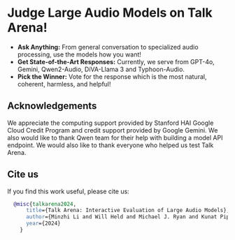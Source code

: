 


<h1 class="nx-mt-2 nx-text-4xl nx-font-bold nx-tracking-tight nx-text-slate-900 dark:nx-text-slate-100" style={{fontSize : "2rem", fontWeight: "400"}}>Judge Large Audio Models on <span style={{fontWeight: "600"}}>Talk Arena</span>!</h1>

- **Ask Anything:** From general conversation to specialized audio processing, use the models how you want!
- **Get State-of-the-Art Responses:** Currently, we serve from GPT-4o, Gemini, Qwen2-Audio, DiVA-Llama 3 and Typhoon-Audio.
- **Pick the Winner:** Vote for the response which is the most natural, coherent, harmless, and helpful!

<GradioEmbed />


<IrbRubricsAccordion />

## Acknowledgements
We appreciate the computing support provided by Stanford HAI Google Cloud Credit Program and credit support provided by Google Gemini. We also would like to thank Qwen team for their help with building a model API endpoint. We would also like to thank everyone who helped us test Talk Arena.

## Cite us

If you find this work useful, please cite us:

```bibtex
  @misc{talkarena2024,
      title={Talk Arena: Interactive Evaluation of Large Audio Models},
      author={Minzhi Li and Will Held and Michael J. Ryan and Kunat Pipatanakul and Potsawee Manakul and Hao Zhu and Diyi Yang},
      year={2024}
    }
```


	
